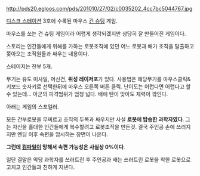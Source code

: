 http://pds20.egloos.com/pds/201010/27/02/c0035202_4cc7bc5044767.jpg

[[디스크 스테이션]] 3호에 수록된 마우스 [[건 슈팅]] 게임.

마우스를 쏘는 건 슈팅 게임이라 어렵게 생각되겠지만 상당히 잘 만들어진 게임이다. 

스토리는 인간들에게 위해를 가하는 로봇조직에 있던 어느 로봇과 배가 조직을 탈출하고 쫒아오는 조직원들과 싸우는 내용이다.

스테이지는 전부 5개.

무기는 유도 미사일, 머신건, '''위성 레이저포'''가 있다. 사용법은 해당무기를 마우스클릭&키보드 숫자키로 선택한뒤에 마우스 오른쪽 버튼 클릭. 난이도는 어렵다면 어렵다고 할 수 있는데... 아군의 피격범위가 엄청 넓다. 배에 탄이 맞아도 체력이 깎인다.

아래는 게임의 스포일러.



























모든 간부로봇을 무찌르고 조직의 두목과 싸우지만 사실 '''로봇에 탑승한 과학자였다'''. 그는 자신을 홀대한 인간들에게 복수할려고 로봇조직을 만든것. 결국 주인공 손에 쓰러지지만 엔딩 이후 속편을 암시하는 장면이 나온다.

'''그런데 [[컴파일]]이 망해서 속편 가능성은 사실상 0%이다'''.

일단 결말은 악당 과학자를 쓰러트린 후 주인공과 배는 쓰러트린 로봇을 착한 로봇으로 고치고 인간들과 친하게 지낸다.

